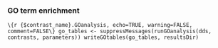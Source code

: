 ### GO term enrichment
```\{r {$contrast_name}.GOanalysis, echo=TRUE, warning=FALSE, comment=FALSE\}
go_tables <- suppressMessages(runGOanalysis(dds, contrasts, parameters))
writeGOtables(go_tables, resultsDir)
```